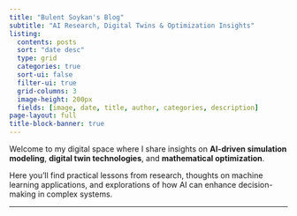 ```yaml
---
title: "Bulent Soykan's Blog"
subtitle: "AI Research, Digital Twins & Optimization Insights"
listing:
  contents: posts
  sort: "date desc"
  type: grid
  categories: true
  sort-ui: false
  filter-ui: true
  grid-columns: 3
  image-height: 200px
  fields: [image, date, title, author, categories, description]
page-layout: full
title-block-banner: true
---
```


Welcome to my digital space where I share insights on **AI-driven simulation modeling**, **digital twin technologies**, and **mathematical optimization**. 

Here you'll find practical lessons from research, thoughts on machine learning applications, and explorations of how AI can enhance decision-making in complex systems.

---


